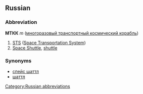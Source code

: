 ==Russian==
[[Category:Russian abbreviations]]
===Abbreviation===
'''МТКК''' {{IPAchar|(ɛm-tɛ-ka-ká)}} ''m'' ([[многоразовый транспортный космический корабль]])

#[[STS]] ([[Space Transportation System]])
#[[Space Shuttle]], [[shuttle]]

===Synonyms===
*[[спейс шаттл]]
*[[шаттл]]